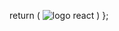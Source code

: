 

  return (
    <Image
      src="https://via.placeholder.com/150x150"
      alt="logo react"
      rounded
    />
  )
};